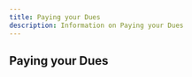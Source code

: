 ---
title: Paying your Dues
description: Information on Paying your Dues
---

## Paying your Dues
